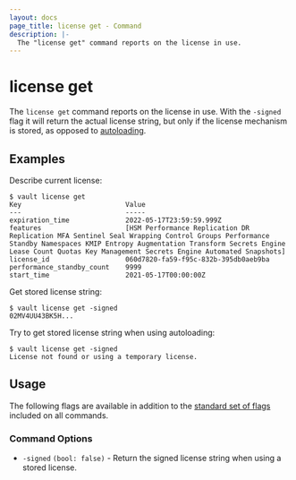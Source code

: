 ```yaml
---
layout: docs
page_title: license get - Command
description: |-
  The "license get" command reports on the license in use.
---
```


# license get

The `license get` command reports on the license in use.  With the `-signed`
flag it will return the actual license string, but only if the license mechanism
is stored, as opposed to [autoloading](/docs/enterprise/license/autoloading).

## Examples

Describe current license:

```shell-session
$ vault license get
Key                          Value
---                          -----
expiration_time              2022-05-17T23:59:59.999Z
features                     [HSM Performance Replication DR Replication MFA Sentinel Seal Wrapping Control Groups Performance Standby Namespaces KMIP Entropy Augmentation Transform Secrets Engine Lease Count Quotas Key Management Secrets Engine Automated Snapshots]
license_id                   060d7820-fa59-f95c-832b-395db0aeb9ba
performance_standby_count    9999
start_time                   2021-05-17T00:00:00Z
```

Get stored license string:

```shell-session
$ vault license get -signed
02MV4UU43BK5H...
```

Try to get stored license string when using autoloading:

```shell-session
$ vault license get -signed
License not found or using a temporary license.
```

## Usage

The following flags are available in addition to the [standard set of
flags](/docs/commands) included on all commands.

### Command Options

- `-signed` `(bool: false)` - Return the signed license string when using a
stored license.
